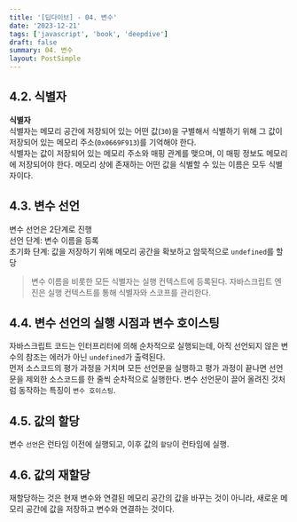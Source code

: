 ```yaml
---
title: '[딥다이브] - 04. 변수'
date: '2023-12-21'
tags: ['javascript', 'book', 'deepdive']
draft: false
summary: 04. 변수
layout: PostSimple
---
```


## 4.2. 식별자

**식별자**  
식별자는 메모리 공간에 저장되어 있는 어떤 값(`30`)을 구별해서 식별하기 위해 그 값이 저장되어 있는 메모리 주소(`0x0669F913`)를 기억해야 한다.  
식별자는 값이 저장되어 있는 메모리 주소와 매핑 관계를 맺으며, 이 매핑 정보도 메모리에 저장되어야 한다.
메모리 상에 존재하는 어떤 값을 식별할 수 있는 이름은 모두 식별자이다.

## 4.3. 변수 선언

변수 선언은 2단계로 진행  
선언 단계: 변수 이름을 등록  
초기화 단계: 값을 저장하기 위해 메모리 공간을 확보하고 암묵적으로 `undefined`를 할당

> 변수 이름을 비롯한 모든 식별자는 실행 컨텍스트에 등록된다. 자바스크립트 엔진은 실행 컨텍스트를 통해 식별자와 스코프를 관리한다.

## 4.4. 변수 선언의 실행 시점과 변수 호이스팅

자바스크립트 코드는 인터프리터에 의해 순차적으로 실행되는데, 아직 선언되지 않은 변수의 참조는 에러가 아닌 `undefined`가 출력된다.  
먼저 소스코드의 평가 과정을 거치며 모든 선언문을 실행하고 평가 과정이 끝나면 선언문을 제외한 소스코드를 한 줄씩 순차적으로 실행한다.
변수 선언문이 끌어 올려진 것처럼 동작하는 특징이 `변수 호이스팅`.

## 4.5. 값의 할당

변수 `선언`은 런타임 이전에 실행되고, 이후 값의 `할당`이 런타임에 실행.

## 4.6. 값의 재할당

재할당하는 것은 현재 변수와 연결된 메모리 공간의 값을 바꾸는 것이 아니라, 새로운 메모리 공간에 값을 저장하고 변수와 연결하는 것이다.
